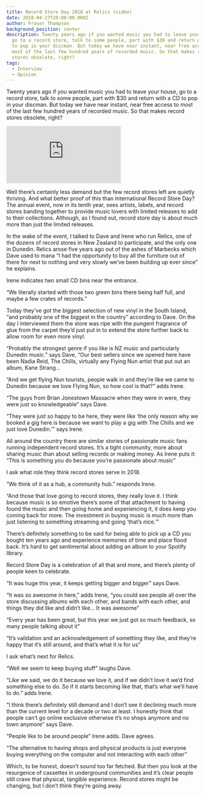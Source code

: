 ```yaml
---
title: Record Store Day 2018 at Relics (video)
date: 2018-04-27T20:00:00.000Z
author: Fraser Thompson
background_position: center
description: Twenty years ago if you wanted music you had to leave your house,
  go to a record store, talk to some people, part with $30 and return with a CD
  to pop in your discman. But today we have near instant, near free access to
  most of the last few hundred years of recorded music. So that makes record
  stores obsolete, right?
tags:
  - Interview
  - Opinion
---
```



Twenty years ago if you wanted music you had to leave your house, go to a record store, talk to some people, part with $30 and return with a CD to pop in your discman. But today we have near instant, near free access to most of the last few hundred years of recorded music. So that makes record stores obsolete, right?

<div className="youtubeEmbed">
  <iframe src="https://www.youtube.com/embed/gk8VI5wyGTs/?autoplay=0&amp;autohide=1&amp;vq=hd720&amp;start=" frameBorder="0" allowFullscreen="yes"></iframe>
</div>

Well there’s certainly less demand but the few record stores left are quietly thriving. And what better proof of this than International Record Store Day? The annual event, now in its tenth year, sees artists, labels, and record stores banding together to provide music lovers with limited releases to add to their collections. Although, as I found out, record store day is about much more than just the limited releases.

In the wake of the event, I talked to Dave and Irene who run Relics, one of the dozens of record stores in New Zealand to participate, and the only one in Dunedin. Relics arose five years ago out of the ashes of Marbecks which Dave used to mana
“I had the opportunity to buy all the furniture out of there for next to nothing and very slowly we’ve been building up ever since” he explains.

Irene indicates two small CD bins near the entrance.

“We literally started with those two green bins there being half full, and maybe a few crates of records.”

Today they’ve got the biggest selection of new vinyl in the South Island, “and probably one of the biggest in the country” according to Dave. On the day I interviewed them the store was ripe with the pungent fragrance of glue from the carpet they’d just put in to extend the store further back to allow room for even more vinyl.

“Probably the strongest genre if you like is NZ music and particularly Dunedin music.” says Dave, “Our best sellers since we opened here have been Nadia Reid, The Chills, virtually any Flying Nun artist that put out an album, Kane Strang…

“And we get flying Nun tourists, people walk in and they’re like we came to Dunedin because we love Flying Nun, so how cool is that?“ adds Irene.

“The guys from Brian Jonestown Massacre when they were in were, they were just so knowledgeable” says Dave.

“They were just so happy to be here, they were like ‘the only reason why we booked a gig here is because we want to play a gig with The Chills and we just love Dunedin.’” says Irene.

All around the country there are similar stories of passionate music fans running independent record stores. It’s a tight community, more about sharing music than about selling records or making money. As Irene puts it: “This is something you do because you’re passionate about music”

I ask what role they think record stores serve in 2018.

“We think of it as a hub, a community hub.” responds Irene.

“And those that love going to record stores, they really love it. I think because music is so emotive there’s some of that attachment to having found the music and then going home and experiencing it, it does keep you coming back for more. The investment in buying music is much more than just listening to something streaming and going ‘that’s nice.’”

There’s definitely something to be said for being able to pick up a CD you bought ten years ago and experience memories of time and place flood back. It’s hard to get sentimental about adding an album to your Spotify library.

Record Store Day is a celebration of all that and more, and there’s plenty of people keen to celebrate.

“It was huge this year, it keeps getting bigger and bigger” says Dave.

“It was so awesome in here,” adds Irene, “you could see people all over the store discussing albums with each other, and bands with each other, and things they did like and didn’t like… It was awesome”

“Every year has been great, but this year we just got so much feedback, so many people talking about it”

“It’s validation and an acknowledgement of something they like, and they’re happy that it’s still around, and that’s what it is for us”

I ask what’s next for Relics.

“Well we seem to keep buying stuff” laughs Dave.

“Like we said, we do it because we love it, and if we didn’t love it we’d find something else to do. So if it starts becoming like that, that’s what we’ll have to do.” adds Irene.

“I think there’s definitely still demand and I don’t see it declining much more than the current level for a decade or two at least. I honestly think that people can’t go online exclusive otherwise it’s no shops anymore and no town anymore” says Dave.

“People like to be around people” Irene adds. Dave agrees.

“The alternative to having shops and physical products is just everyone buying everything on the computer and not interacting with each other”

Which, to be honest, doesn’t sound too far fetched. But then you look at the resurgence of cassettes in underground communities and it’s clear people still crave that physical, tangible experience. Record stores might be changing, but I don’t think they’re going away.
